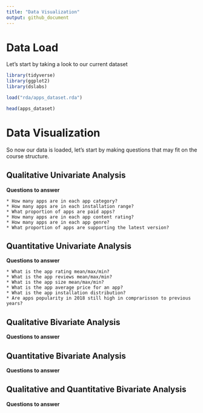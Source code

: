 ```yaml
---
title: "Data Visualization"
output: github_document
---
```


# Data Load

Let's start by taking a look to our current dataset


```r
library(tidyverse)
library(ggplot2)
library(dslabs)

load("rda/apps_dataset.rda")

head(apps_dataset)
```

# Data Visualization

So now our data is loaded, let's start by making questions that may fit on the course structure.

## Qualitative Univariate Analysis

**Questions to answer**


    * How many apps are in each app category?
    * How many apps are in each installation range?
    * What proportion of apps are paid apps?
    * How many apps are in each app content rating?
    * How many apps are in each app genre?
    * What proportion of apps are supporting the latest version?
    

    
## Quantitative Univariate Analysis

**Questions to answer**
    
    * What is the app rating mean/max/min?
    * What is the app reviews mean/max/min?
    * What is the app size mean/max/min?
    * What is the app average price for an app?
    * What is the app installation distribution?
    * Are apps popularity in 2018 still high in comprarisson to previous years?
    

## Qualitative Bivariate Analysis

**Questions to answer**



## Quantitative Bivariate Analysis

**Questions to answer**


## Qualitative and Quantitative Bivariate Analysis

**Questions to answer**
    
    
    
    
    